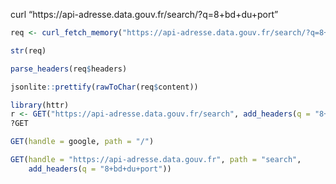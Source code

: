 
curl "https://api-adresse.data.gouv.fr/search/?q=8+bd+du+port"

```r
req <- curl_fetch_memory("https://api-adresse.data.gouv.fr/search/?q=8+bd+du+port")

str(req)

```

```r
parse_headers(req$headers)

jsonlite::prettify(rawToChar(req$content))

```

```r

library(httr)
r <- GET("https://api-adresse.data.gouv.fr/search", add_headers(q = "8+bd+du+port"))
?GET

GET(handle = google, path = "/")

GET(handle = "https://api-adresse.data.gouv.fr", path = "search", 
    add_headers(q = "8+bd+du+port"))


```




